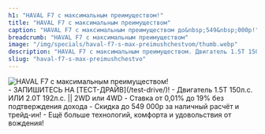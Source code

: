 ```yaml
---
h1: "HAVAL F7 с максимальным преимуществом!"
title: "HAVAL F7 с максимальным преимуществом"
caption: "HAVAL F7 с максимальным преимуществом до&nbsp;549&nbsp;000р!"
breadcrumb: "HAVAL F7 с максимальным преимуществом"
image: "/img/specials/haval-f7-s-max-preimushchestvom/thumb.webp"
description: "HAVAL F7 с максимальным преимуществом. Двигатель 1.5Т 150л.с. ИЛИ 2.0Т 192л.с. || 2WD или 4WD. Ставка от 0,01% * до 19% без подтверждения дохода. Скидка до 549 000р за наличный расчёт и трейд-ин!. Ещё больше технологий, комфорта и удовольствия от вождения!"
sliug: "haval-f7-s-max-preimushchestvo"
---
```



<picture>
	<source media="(min-width: 942px)" srcset="/img/specials/haval-f7-s-max-preimushchestvom/banner.webp" />
	<source media="(min-width: 320px)" srcset="/img/specials/haval-f7-s-max-preimushchestvom/thumb.webp" />
	<img src="/img/specials/haval-f7-s-max-preimushchestvom/banner.webp" class="w-full mb-10" alt="HAVAL F7 с максимальным преимуществом!" />
</picture>

<br/>
- ЗАПИШИТЕСЬ НА [ТЕСТ-ДРАЙВ](/test-drive/)!
- Двигатель 1.5Т 150л.с. ИЛИ 2.0Т 192л.с. || 2WD или 4WD
- Ставка от 0,01% до 19% без подтверждения дохода
- Скидка до 549 000р за наличный расчёт и трейд-ин!
- Ещё больше технологий, комфорта и удовольствия от вождения!
<br/>

<SpecialSalonsInfo title='Получить предложение' dataTitle='HAVAL F7 с максимальным преимуществом!' dataFormName="Получить предложение. HAVAL F7 с максимальным преимуществом!" />